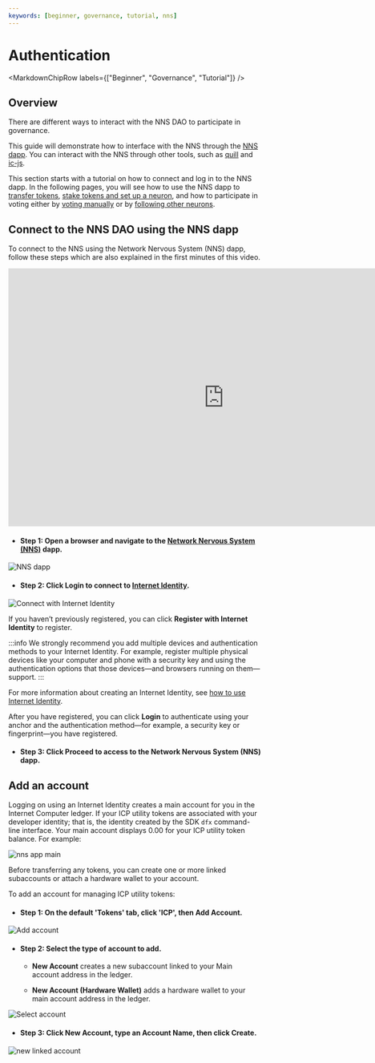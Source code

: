 ```yaml
---
keywords: [beginner, governance, tutorial, nns]
---
```



# Authentication

<MarkdownChipRow labels={["Beginner", "Governance", "Tutorial"]} />

## Overview

There are different ways to interact with the NNS DAO to participate in governance.

This guide will demonstrate how to interface with the NNS through the [NNS dapp](https://nns.ic0.app).
You can interact with the NNS through other tools, such as [quill](/docs/current/developer-docs/developer-tools/cli-tools/quill-cli-reference/quill-parent)
and [ic-js](https://github.com/dfinity/ic-js/tree/main/packages/nns).

This section starts with a tutorial on how to connect and log in to the NNS dapp.
In the following pages, you will see how to use the NNS dapp to
[transfer tokens](/docs/current/developer-docs/daos/nns/using-the-nns-dapp/nns-dapp-send-and-receive-tokens),
[stake tokens and set up a neuron](/docs/current/developer-docs/daos/nns/using-the-nns-dapp/nns-dapp-staking-a-neuron),
and how to participate in voting either by [voting manually](/docs/current/developer-docs/daos/nns/using-the-nns-dapp/nns-dapp-voting-on-proposals)
 or by [following other neurons](/docs/current/developer-docs/daos/nns/using-the-nns-dapp/nns-dapp-following-other-neurons).


## Connect to the NNS DAO using the NNS dapp

To connect to the NNS using the Network Nervous System (NNS) dapp, follow these steps which are also explained in the first minutes of this video.
<div class="text--center">
<p> </p>
</div>
<div class="text--center">
<iframe width="860" height="515" src="https://www.youtube.com/embed/XU54fbCzFmE?si=NU3rq9Pz7GlGW3ar" title="YouTube video player" frameborder="0" allow="accelerometer; autoplay; clipboard-write; encrypted-media; gyroscope; picture-in-picture; web-share" referrerpolicy="strict-origin-when-cross-origin" allowfullscreen></iframe> </div>

- #### Step 1:  Open a browser and navigate to the [Network Nervous System (NNS)](https://nns.ic0.app) dapp.

![NNS dapp](../../_attachments/nns1.png)

- #### Step 2:  Click **Login** to connect to [Internet Identity](https://identity.ic0.app).

![Connect with Internet Identity](../../_attachments/nns2.png)

If you haven’t previously registered, you can click **Register with Internet Identity** to register.

:::info
We strongly recommend you add multiple devices and authentication methods to your Internet Identity. For example, register multiple physical devices like your computer and phone with a security key and using the authentication options that those devices—and browsers running on them—support.
:::

For more information about creating an Internet Identity, see [how to use Internet Identity](https://internetidentity.zendesk.com/hc/en-us/articles/15430677359124-How-Do-I-Create-an-Internet-Identity-on-My-Mobile-Device-).

After you have registered, you can click **Login** to authenticate using your anchor and the authentication method—for example, a security key or fingerprint—you have registered.

- #### Step 3:  Click **Proceed** to access to the Network Nervous System (NNS) dapp.

## Add an account

Logging on using an Internet Identity creates a main account for you in the Internet Computer ledger. If your ICP utility tokens are associated with your developer identity; that is, the identity created by the SDK `dfx` command-line interface. Your main account displays 0.00 for your ICP utility token balance. For example:

![nns app main](../../_attachments/nns3.png)

Before transferring any tokens, you can create one or more linked subaccounts or attach a hardware wallet to your account.

To add an account for managing ICP utility tokens:

- #### Step 1:  On the default 'Tokens' tab, click 'ICP', then **Add Account**.

![Add account](../../_attachments/nns4.png)

- #### Step 2:  Select the type of account to add.

    -   **New Account** creates a new subaccount linked to your Main account address in the ledger.

    -   **New Account (Hardware Wallet)** adds a hardware wallet to your main account address in the ledger.

![Select account](../../_attachments/nns5.png)

- #### Step 3:  Click **New Account**, type an Account Name, then click **Create**.

![new linked account](../../_attachments/nns6.png)